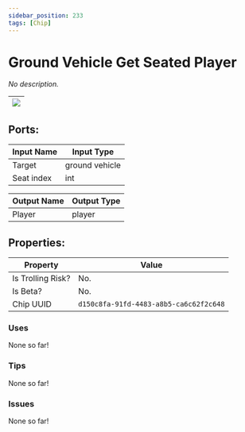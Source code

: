 ```yaml
---
sidebar_position: 233
tags: [Chip]
---
```


# Ground Vehicle Get Seated Player


*No description.*

| ![](https://images-ext-2.discordapp.net/external/MPmIaQzlEPmgGWlgi-WxBBXt0Bjv_zWPkg1y1f_sy3s/https/www.recroomcircuits.com/image/circuit/absolute-value?width=206&height=108) |
|-----|

## Ports:

| Input Name | Input Type |
|-----------|-----------|
| Target | ground vehicle |
| Seat index | int |

| Output Name | Output Type |
|-----------|-----------|
| Player | player |

## Properties:

| Property  | Value |
|-------------------|-----------|
| Is Trolling Risk? | No. |
| Is Beta? | No. |
| Chip UUID | `d150c8fa-91fd-4483-a8b5-ca6c62f2c648` |

### Uses

None so far!

### Tips

None so far!

### Issues

None so far!